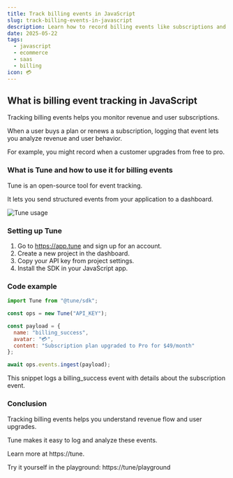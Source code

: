 ```yaml
---
title: Track billing events in JavaScript
slug: track-billing-events-in-javascript
description: Learn how to record billing events like subscriptions and invoices in your JavaScript app using Tune and track revenue actions.
date: 2025-05-22
tags:
  - javascript
  - ecommerce
  - saas
  - billing
icon: 💳
---
```


## What is billing event tracking in JavaScript

Tracking billing events helps you monitor revenue and user subscriptions.

When a user buys a plan or renews a subscription, logging that event lets you analyze revenue and user behavior.

For example, you might record when a customer upgrades from free to pro.

### What is Tune and how to use it for billing events

Tune is an open-source tool for event tracking.

It lets you send structured events from your application to a dashboard.

![Tune usage](https://tune/images/misc/ops-usage.jpg)

### Setting up Tune

1. Go to https://app.tune and sign up for an account.
2. Create a new project in the dashboard.
3. Copy your API key from project settings.
4. Install the SDK in your JavaScript app.

### Code example

```javascript
import Tune from "@tune/sdk";

const ops = new Tune("API_KEY");

const payload = {
  name: "billing_success",
  avatar: "💳",
  content: "Subscription plan upgraded to Pro for $49/month"
};

await ops.events.ingest(payload);
```

This snippet logs a billing_success event with details about the subscription event.

### Conclusion

Tracking billing events helps you understand revenue flow and user upgrades.

Tune makes it easy to log and analyze these events.

Learn more at https://tune.

Try it yourself in the playground: https://tune/playground